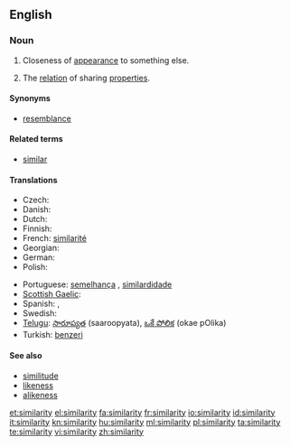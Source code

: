 {{wikipedia}}
==English==

===Noun===
{{en-noun|similarities}}

# Closeness of [[appearance]] to something else.
# {{philosophy}} The [[relation]] of sharing [[properties]].

====Synonyms====
* [[resemblance]]

====Related terms====
* [[similar]]

====Translations====
{{trans-top}}
* Czech: {{t-|cs|podobnost|f}}
* Danish: {{t-|da|lighed|c}}
* Dutch: {{t+|nl|gelijkenis|f}}
* Finnish: {{t-|fi|samankaltaisuus}}
* French: [[similarité]] {{f}}
* Georgian: {{t|ka|მსგავსება|tr=msgavseba|sc=Geor}}
* German: {{t+|de|Ähnlichkeit|f}}
* Polish: {{t|pl|podobieństwo|n}}
{{trans-mid}}
* Portuguese: [[semelhança]] {{f}}, [[similardidade]] {{f}}
* [[Scottish Gaelic]]: {{t-|gd|coltas|m|xs=Scottish Gaelic}}
* Spanish: {{t-|es|semejanza|f}},  {{t|es|similaridad|f}}
* Swedish: {{t+|sv|likhet}}
* [[Telugu]]: [[సారూప్యత]] (saaroopyata), [[ఒకే పోలిక]] (okae pOlika)
* Turkish: [[benzeri]]
{{trans-bottom}}

====See also====
* [[similitude]]
* [[likeness]]
* [[alikeness]]

[[et:similarity]]
[[el:similarity]]
[[fa:similarity]]
[[fr:similarity]]
[[io:similarity]]
[[id:similarity]]
[[it:similarity]]
[[kn:similarity]]
[[hu:similarity]]
[[ml:similarity]]
[[pl:similarity]]
[[ta:similarity]]
[[te:similarity]]
[[vi:similarity]]
[[zh:similarity]]